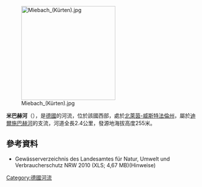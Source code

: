 {{Onesource|time=2020-08-10T06:12:41+00:00}}
{{Coord|51.012095436850046|N|7.221052820186531|E|display=title}}
[[Image:Miebach_(Kürten).jpg|250px]]

'''米巴赫河'''（{{lang-de|Miebach}}），是[[德國|德國]]的河流，位於該國西部，處於[[北萊茵-威斯特法倫州|北萊茵-威斯特法倫州]]，屬於[[迪爾施巴赫河|迪爾施巴赫河]]的支流，河道全長2.4公里，發源地海拔高度255米。

==參考資料==
* Gewässerverzeichnis des Landesamtes für Natur, Umwelt und Verbraucherschutz NRW 2010 (XLS; 4,67 MB)(Hinweise)

{{Germany-geo-stub}}
[[Category:德國河流|Category:德國河流]]